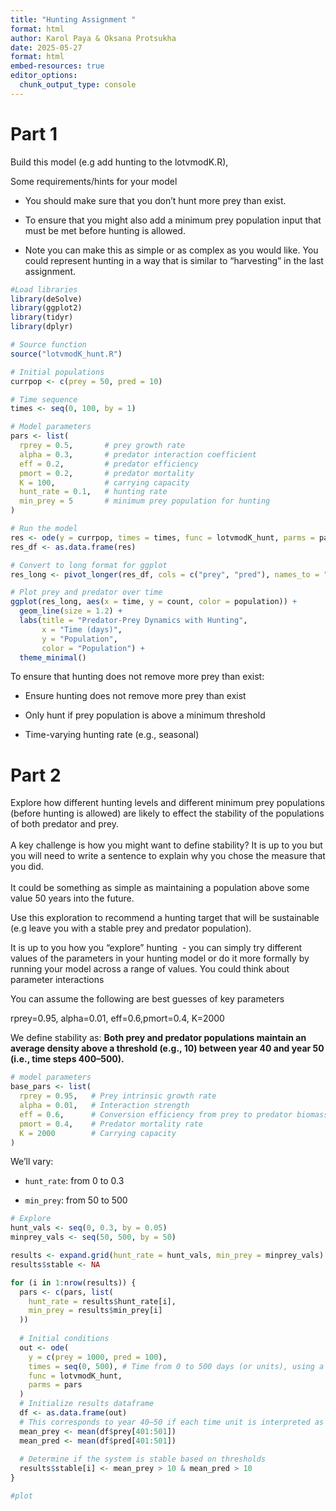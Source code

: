 ```yaml
---
title: "Hunting Assignment "
format: html
author: Karol Paya & Oksana Protsukha
date: 2025-05-27
format: html
embed-resources: true
editor_options: 
  chunk_output_type: console
---
```


# Part 1

Build this model (e.g add hunting to the lotvmodK.R),

Some requirements/hints for your model

-   You should make sure that you don't hunt more prey than exist.

-   To ensure that you might also add a minimum prey population input that must be met before hunting is allowed.

-   Note you can make this as simple or as complex as you would like. You could represent hunting in a way that is similar to "harvesting" in the last assignment. 

```r
#Load libraries
library(deSolve)
library(ggplot2)
library(tidyr)
library(dplyr)

# Source function
source("lotvmodK_hunt.R")
```

```r
# Initial populations
currpop <- c(prey = 50, pred = 10)

# Time sequence
times <- seq(0, 100, by = 1)

# Model parameters
pars <- list(
  rprey = 0.5,       # prey growth rate
  alpha = 0.3,       # predator interaction coefficient
  eff = 0.2,         # predator efficiency
  pmort = 0.2,       # predator mortality
  K = 100,           # carrying capacity
  hunt_rate = 0.1,   # hunting rate
  min_prey = 5       # minimum prey population for hunting
)

# Run the model
res <- ode(y = currpop, times = times, func = lotvmodK_hunt, parms = pars)
res_df <- as.data.frame(res)
```

```r
# Convert to long format for ggplot
res_long <- pivot_longer(res_df, cols = c("prey", "pred"), names_to = "population", values_to = "count")

# Plot prey and predator over time
ggplot(res_long, aes(x = time, y = count, color = population)) +
  geom_line(size = 1.2) +
  labs(title = "Predator-Prey Dynamics with Hunting",
       x = "Time (days)",
       y = "Population",
       color = "Population") +
  theme_minimal()
```

To ensure that hunting does not remove more prey than exist:

-   Ensure hunting does not remove more prey than exist

-   Only hunt if prey population is above a minimum threshold

-   Time-varying hunting rate (e.g., seasonal)

# Part 2

Explore how different hunting levels and different minimum prey populations (before hunting is allowed) are likely to effect the stability of the populations of both predator and prey.\
\
A key challenge is how you might want to define stability? It is up to you but you will need to write a sentence to explain why you chose the measure that you did. \
\
It could be something as simple as maintaining a population above some value 50 years into the future.  

Use this exploration to recommend a hunting target that will be sustainable (e.g leave you with a stable prey and predator population).

It is up to you how you "explore" hunting  - you can simply try different values of the parameters in your hunting model or do it more formally by running your model across a range of values. You could think about parameter interactions

You can assume the following are best guesses of key parameters

rprey=0.95, alpha=0.01, eff=0.6,pmort=0.4, K=2000

We define stability as: **Both prey and predator populations maintain an average density above a threshold (e.g., 10) between year 40 and year 50 (i.e., time steps 400–500).**

```r
# model parameters
base_pars <- list(
  rprey = 0.95,   # Prey intrinsic growth rate
  alpha = 0.01,   # Interaction strength
  eff = 0.6,      # Conversion efficiency from prey to predator biomass
  pmort = 0.4,    # Predator mortality rate
  K = 2000        # Carrying capacity
)
```

We'll vary:

-   `hunt_rate`: from 0 to 0.3

-   `min_prey`: from 50 to 500

```r
# Explore
hunt_vals <- seq(0, 0.3, by = 0.05)
minprey_vals <- seq(50, 500, by = 50)

results <- expand.grid(hunt_rate = hunt_vals, min_prey = minprey_vals)
results$stable <- NA

for (i in 1:nrow(results)) {
  pars <- c(pars, list(
    hunt_rate = results$hunt_rate[i],
    min_prey = results$min_prey[i]
  ))
  
  # Initial conditions
  out <- ode(
    y = c(prey = 1000, pred = 100),
    times = seq(0, 500), # Time from 0 to 500 days (or units), using a step of 1
    func = lotvmodK_hunt,
    parms = pars
  )
  # Initialize results dataframe
  df <- as.data.frame(out)
  # This corresponds to year 40–50 if each time unit is interpreted as 0.1 years
  mean_prey <- mean(df$prey[401:501])
  mean_pred <- mean(df$pred[401:501])
  
  # Determine if the system is stable based on thresholds
  results$stable[i] <- mean_prey > 10 & mean_pred > 10 
}
```

```r

#plot

```
